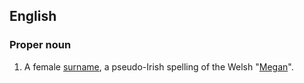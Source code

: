 ==English==
===Proper noun===
{{en-proper noun}}
# A female [[surname]], a pseudo-Irish spelling of the Welsh "[[Megan]]".